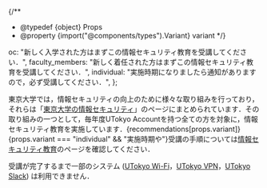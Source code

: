 {/**
  * @typedef {object} Props
  * @property {import("@components/types").Variant} variant
  */}

  oc: "新しく入学された方はまずこの情報セキュリティ教育を受講してください．",
  faculty_members: "新しく着任された方はまずこの情報セキュリティ教育を受講してください．",
  individual: "実施時期になりましたら通知がありますので，必ず受講してください．",
};

東京大学では，情報セキュリティの向上のために様々な取り組みを行っており，それらは「[東京大学の情報セキュリティ](https://univtokyo.sharepoint.com/sites/Security)」のページにまとめられています．その取り組みの一つとして，毎年度UTokyo Accountを持つ全ての方を対象に，情報セキュリティ教育を実施しています．{recommendations[props.variant]}{props.variant === "individual" && "実施時期や"}受講の手順については[情報セキュリティ教育](https://univtokyo.sharepoint.com/sites/Security/SitePages/Information_Security_Education.aspx)のページを確認してください．

受講が完了するまで一部のシステム ([UTokyo Wi-Fi](/utokyo_wifi/)，[UTokyo VPN](/utokyo_vpn/)，[UTokyo Slack](/slack/)) は利用できません．
